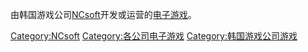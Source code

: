 由韩国游戏公司[[NCsoft|NCsoft]]开发或运营的[[电子游戏|电子游戏]]。

{{DEFAULTSORT:NCsoft}}
[[Category:NCsoft|Category:NCsoft]]
[[Category:各公司电子游戏|Category:各公司电子游戏]]
[[Category:韩国游戏公司游戏|Category:韩国游戏公司游戏]]